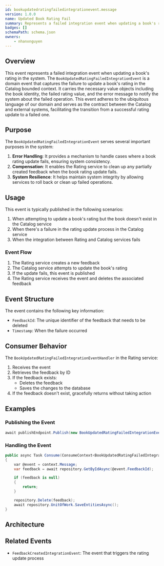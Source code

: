 ```yaml
---
id: bookupdatedratingfailedintegrationevent.message
version: 1.0.0
name: Updated Book Rating Fail
summary: Represents a failed integration event when updating a book's rating in the system
badges: []
schemaPath: schema.json
owners:
    - nhanxnguyen
---
```


## Overview

This event represents a failed integration event when updating a book's rating in the system. The `BookUpdatedRatingFailedIntegrationEvent` is a domain event that captures the failure to update a book's rating in the Catalog bounded context. It carries the necessary value objects including the book identity, the failed rating value, and the error message to notify the system about the failed operation. This event adheres to the ubiquitous language of our domain and serves as the contract between the Catalog and external systems, facilitating the transition from a successful rating update to a failed one.

## Purpose

The `BookUpdatedRatingFailedIntegrationEvent` serves several important purposes in the system:

1. **Error Handling**: It provides a mechanism to handle cases where a book rating update fails, ensuring system consistency.
2. **Compensation**: It enables the Rating service to clean up any partially created feedback when the book rating update fails.
3. **System Resilience**: It helps maintain system integrity by allowing services to roll back or clean up failed operations.

## Usage

This event is typically published in the following scenarios:

1. When attempting to update a book's rating but the book doesn't exist in the Catalog service
2. When there's a failure in the rating update process in the Catalog service
3. When the integration between Rating and Catalog services fails

### Event Flow

1. The Rating service creates a new feedback
2. The Catalog service attempts to update the book's rating
3. If the update fails, this event is published
4. The Rating service receives the event and deletes the associated feedback

## Event Structure

The event contains the following key information:

- `FeedbackId`: The unique identifier of the feedback that needs to be deleted
- `Timestamp`: When the failure occurred

## Consumer Behavior

The `BookUpdatedRatingFailedIntegrationEventHandler` in the Rating service:

1. Receives the event
2. Retrieves the feedback by ID
3. If the feedback exists:
   - Deletes the feedback
   - Saves the changes to the database
4. If the feedback doesn't exist, gracefully returns without taking action

## Examples

### Publishing the Event

```csharp
await publishEndpoint.Publish(new BookUpdatedRatingFailedIntegrationEvent(feedbackId));
```

### Handling the Event

```csharp frame="terminal"
public async Task Consume(ConsumeContext<BookUpdatedRatingFailedIntegrationEvent> context)
{
    var @event = context.Message;
    var feedback = await repository.GetByIdAsync(@event.FeedbackId);

    if (feedback is null)
    {
        return;
    }

    repository.Delete(feedback);
    await repository.UnitOfWork.SaveEntitiesAsync();
}
```

## Architecture

<NodeGraph />

## Related Events

- `FeedbackCreatedIntegrationEvent`: The event that triggers the rating update process
